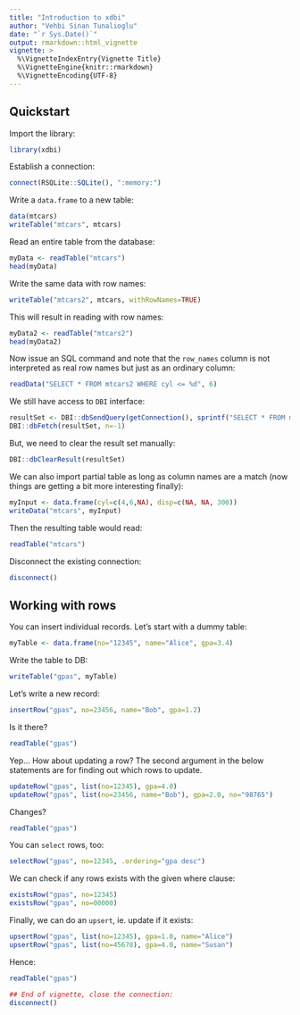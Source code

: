```yaml
---
title: "Introduction to xdbi"
author: "Vehbi Sinan Tunalioglu"
date: "`r Sys.Date()`"
output: rmarkdown::html_vignette
vignette: >
  %\VignetteIndexEntry{Vignette Title}
  %\VignetteEngine{knitr::rmarkdown}
  %\VignetteEncoding{UTF-8}
---
```


## Quickstart

Import the library:

```r
library(xdbi)
```

Establish a connection:

```r
connect(RSQLite::SQLite(), ":memory:")
```

Write a `data.frame` to a new table:

```r
data(mtcars)
writeTable("mtcars", mtcars)
```

Read an entire table from the database:

```r
myData <- readTable("mtcars")
head(myData)
```

Write the same data with row names:

```r
writeTable("mtcars2", mtcars, withRowNames=TRUE)
```

This will result in reading with row names:

```r
myData2 <- readTable("mtcars2")
head(myData2)
```

Now issue an SQL command and note that the `row_names` column is not
interpreted as real row names but just as an ordinary column:

```r
readData("SELECT * FROM mtcars2 WHERE cyl <= %d", 6)
```

We still have access to `DBI` interface:

```r
resultSet <- DBI::dbSendQuery(getConnection(), sprintf("SELECT * FROM mtcars2 WHERE cyl <= %d", 6))
DBI::dbFetch(resultSet, n=-1)
```

But, we need to clear the result set manually:

```r
DBI::dbClearResult(resultSet)
```

We can also import partial table as long as column names are a match
(now things are getting a bit more interesting finally):

```r
myInput <- data.frame(cyl=c(4,6,NA), disp=c(NA, NA, 300))
writeData("mtcars", myInput)
```

Then the resulting table would read:

```r
readTable("mtcars")
```

Disconnect the existing connection:

```r
disconnect()
```

## Working with rows

You can insert individual records. Let's start with a dummy table:

```r
myTable <- data.frame(no="12345", name="Alice", gpa=3.4)
```

Write the table to DB:

```r
writeTable("gpas", myTable)
```

Let's write a new record:

```r
insertRow("gpas", no=23456, name="Bob", gpa=1.2)
```

Is it there?

```r
readTable("gpas")
```

Yep... How about updating a row? The second argument in the below
statements are for finding out which rows to update.

```r
updateRow("gpas", list(no=12345), gpa=4.0)
updateRow("gpas", list(no=23456, name="Bob"), gpa=2.0, no="98765")
```

Changes?

```r
readTable("gpas")
```

You can `select` rows, too:

```r
selectRow("gpas", no=12345, .ordering="gpa desc")
```

We can check if any rows exists with the given where clause:

```r
existsRow("gpas", no=12345)
existsRow("gpas", no=00000)
```

Finally, we can do an `upsert`, ie. update if it exists:

```r
upsertRow("gpas", list(no=12345), gpa=1.0, name="Alice")
upsertRow("gpas", list(no=45678), gpa=4.0, name="Susan")
```

Hence:

```r
readTable("gpas")
```

```r
## End of vignette, close the connection:
disconnect()
```
